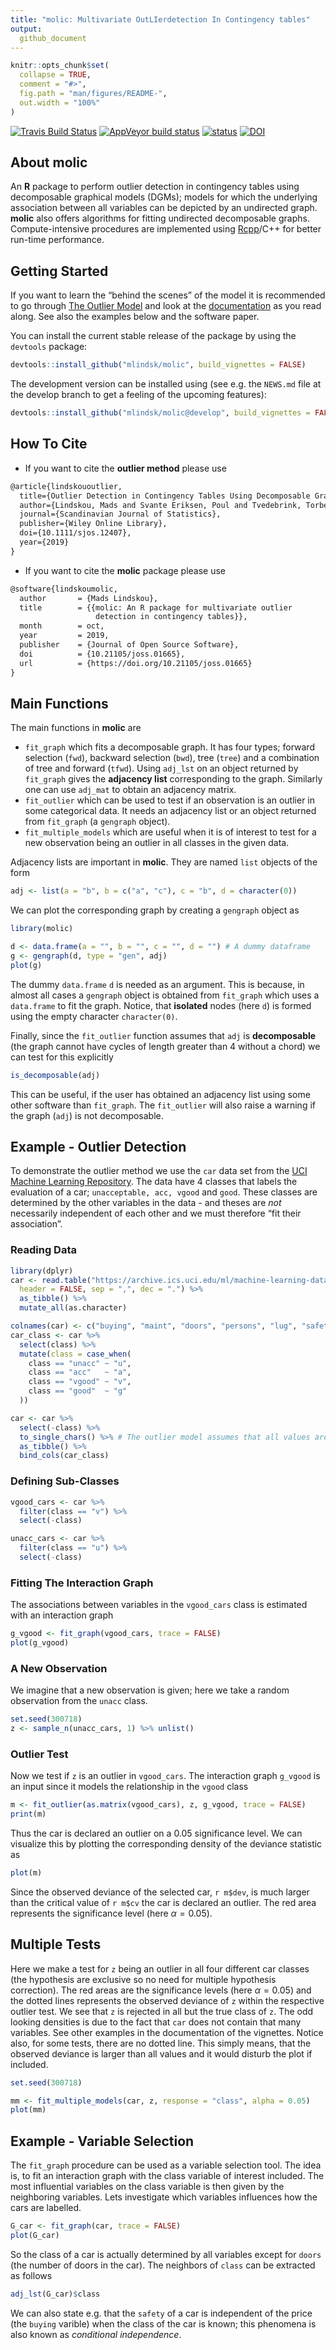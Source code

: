 ```yaml
---
title: "molic: Multivariate OutLIerdetection In Contingency tables"
output:
  github_document
---
```


<!-- README.md is generated from README.Rmd. Please edit that file -->

```r
knitr::opts_chunk$set(
  collapse = TRUE,
  comment = "#>",
  fig.path = "man/figures/README-",
  out.width = "100%"
)
```

[![Travis Build Status](https://travis-ci.com/mlindsk/molic.svg?token=AuXvB5mAnHuxQxKszxph&branch=master)](https://travis-ci.com/mlindsk/molic)
[![AppVeyor build status](https://ci.appveyor.com/api/projects/status/github/mlindsk/molic?branch=master&svg=true)](https://ci.appveyor.com/project/mlindsk/molic)
[![status](https://joss.theoj.org/papers/9fa65ced7bf3db01343d68b4488196d8/status.svg)](https://joss.theoj.org/papers/9fa65ced7bf3db01343d68b4488196d8)
[![DOI](https://zenodo.org/badge/177729633.svg)](https://zenodo.org/badge/latestdoi/177729633)

## About molic

An **R** package to perform outlier detection in contingency tables using decomposable graphical models (DGMs); models for which the underlying association between all variables can be depicted by an undirected graph. **molic** also offers algorithms for fitting undirected decomposable graphs. Compute-intensive procedures are implemented using [Rcpp](http://www.rcpp.org/)/C++ for better run-time performance.

## Getting Started
If you want to learn the "behind the scenes" of the model it is recommended to go through [The Outlier Model](https://mlindsk.github.io/molic/articles/) and look at the [documentation](https://mlindsk.github.io/molic/reference/index.html) as you read along. See also the examples below and the software paper.

You can install the current stable release of the package by using the `devtools` package:

```r
devtools::install_github("mlindsk/molic", build_vignettes = FALSE)
```

The development version can be installed using (see e.g. the `NEWS.md` file at the develop branch to get a feeling of the upcoming features):

```r
devtools::install_github("mlindsk/molic@develop", build_vignettes = FALSE)
```

## How To Cite

 - If you want to cite the **outlier method** please use

```latex
@article{lindskououtlier,
  title={Outlier Detection in Contingency Tables Using Decomposable Graphical Models},
  author={Lindskou, Mads and Svante Eriksen, Poul and Tvedebrink, Torben},
  journal={Scandinavian Journal of Statistics},
  publisher={Wiley Online Library},
  doi={10.1111/sjos.12407},
  year={2019}
}
```

 - If you want to cite the **molic** package please use

```latex
@software{lindskoumolic,
  author       = {Mads Lindskou},
  title        = {{molic: An R package for multivariate outlier 
                   detection in contingency tables}},
  month        = oct,
  year         = 2019,
  publisher    = {Journal of Open Source Software},
  doi          = {10.21105/joss.01665},
  url          = {https://doi.org/10.21105/joss.01665}
}
```

## Main Functions
The main functions in **molic** are

 - `fit_graph` which fits a decomposable graph. It has four types; forward selection (`fwd`), backward selection (`bwd`), tree (`tree`) and a combination of tree and forward (`tfwd`). Using `adj_lst` on an object returned by `fit_graph` gives the **adjacency list** corresponding to the graph. Similarly one can use `adj_mat` to obtain an adjacency matrix.
 - `fit_outlier` which can be used to test if an observation is an outlier in some categorical data. It needs an adjacency list or an object returned from `fit_graph` (a `gengraph` object).
 - `fit_multiple_models` which are useful when it is of interest to test for a new observation being an outlier in all classes in the given data.
 
Adjacency lists are important in **molic**. They are named `list` objects of the form

```r
adj <- list(a = "b", b = c("a", "c"), c = "b", d = character(0))
```

We can plot the corresponding graph by creating a `gengraph` object as


```r
library(molic)
```

```r
d <- data.frame(a = "", b = "", c = "", d = "") # A dummy dataframe
g <- gengraph(d, type = "gen", adj)
plot(g)
```
The dummy `data.frame` `d` is needed as an argument. This is because, in almost all cases a `gengraph` object is obtained from `fit_graph` which uses a `data.frame` to fit the graph. Notice, that **isolated** nodes (here `d`) is formed using the empty character `character(0)`.

Finally, since the `fit_outlier` function assumes that `adj` is **decomposable** (the graph cannot have cycles of length greater than $4$ without a chord) we can test for this explicitly

```r
is_decomposable(adj)
```
This can be useful, if the user has obtained an adjacency list using some other software than `fit_graph`. The `fit_outlier` will also raise a warning if the graph (`adj`) is not decomposable.

## Example - Outlier Detection

To demonstrate the outlier method we use the `car` data set from the [UCI Machine Learning Repository](https://archive.ics.uci.edu/ml/index.php). The data have $4$ classes that labels the evaluation of a car; `unacceptable, acc, vgood` and `good`. These classes are determined by the other variables in the data - and theses are _not_ necessarily independent of each other and we must therefore "fit their association".

### Reading Data

```r
library(dplyr)
car <- read.table("https://archive.ics.uci.edu/ml/machine-learning-databases/car/car.data",
  header = FALSE, sep = ",", dec = ".") %>%
  as_tibble() %>% 
  mutate_all(as.character)

colnames(car) <- c("buying", "maint", "doors", "persons", "lug", "safety", "class")
car_class <- car %>%
  select(class) %>%
  mutate(class = case_when(
    class == "unacc" ~ "u",
    class == "acc"   ~ "a",
    class == "vgood" ~ "v",
    class == "good"  ~ "g"
  ))

car <- car %>%
  select(-class) %>%
  to_single_chars() %>% # The outlier model assumes that all values are single characters!
  as_tibble() %>%
  bind_cols(car_class)
```


### Defining Sub-Classes

```r
vgood_cars <- car %>%
  filter(class == "v") %>%
  select(-class)

unacc_cars <- car %>%
  filter(class == "u") %>%
  select(-class)
```

### Fitting The Interaction Graph
The associations between variables in the `vgood_cars` class is estimated with an interaction graph

```r
g_vgood <- fit_graph(vgood_cars, trace = FALSE)
plot(g_vgood)
```


### A New Observation

We imagine that a new observation is given; here we take a random observation from the `unacc` class.

```r
set.seed(300718)
z <- sample_n(unacc_cars, 1) %>% unlist()
```

### Outlier Test

Now we test if `z` is an outlier in `vgood_cars`. The interaction graph `g_vgood` is an input since it models the relationship in the `vgood` class

```r
m <- fit_outlier(as.matrix(vgood_cars), z, g_vgood, trace = FALSE)
print(m)
```
Thus the car is declared an outlier on a $0.05$ significance level. We can visualize this by plotting the corresponding density of the deviance statistic as

```r
plot(m)
```
Since the observed deviance of the selected car, `r m$dev`, is much larger than the critical value of `r m$cv` the car is declared an outlier. The red area represents the significance level (here $\alpha = 0.05$).

## Multiple Tests

Here we make a test for `z` being an outlier in all four different car classes (the hypothesis are exclusive so no need for multiple hypothesis correction). The red areas are the significance levels (here $\alpha = 0.05$) and the dotted lines represents the observed deviance of `z` within the respective outlier test. We see that `z` is rejected in all but the true class of `z`. The odd looking densities is due to the fact that `car` does not contain that many variables. See other examples in the documentation of the vignettes. Notice also, for some tests, there are no dotted line. This simply means, that the observed deviance is larger than all values and it would disturb the plot if included.

```r
set.seed(300718)
```

```r
mm <- fit_multiple_models(car, z, response = "class", alpha = 0.05)
plot(mm)
```

## Example - Variable Selection
The `fit_graph` procedure can be used as a variable selection tool. The idea is, to fit an interaction graph with the class variable of interest included. The most influential variables on the class variable is then given by the neighboring variables. Lets investigate which variables influences how the cars are labelled.

```r
G_car <- fit_graph(car, trace = FALSE)
plot(G_car)
```

So the class of a car is actually determined by all variables except for `doors` (the number of doors in the car). The neighbors of `class` can be extracted as follows

```r
adj_lst(G_car)$class
```
 We can also state e.g. that the `safety` of a car is independent of the price (the `buying` varible) when the class of the car is known; this phenomena is also known as _conditional independence_.
